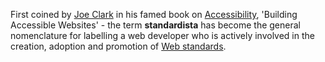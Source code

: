 First coined by [http://joeclark.org/ Joe Clark] in his famed book on [[Accessibility]],  'Building Accessible Websites' - the term 
'''standardista''' has become the general nomenclature for labelling a web developer 
who is actively involved in the creation, adoption and promotion of [[Web standards]].

{{vocab-stub}}
{{comp-stub}}